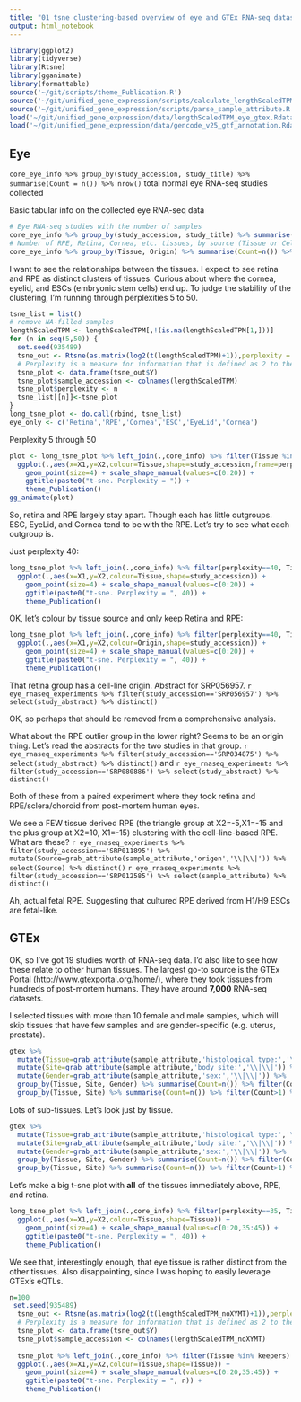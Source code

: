 ```yaml
---
title: "01 tsne clustering-based overview of eye and GTEx RNA-seq datasets"
output: html_notebook
---
```

```r
library(ggplot2)
library(tidyverse)
library(Rtsne)
library(gganimate)
library(formattable)
source('~/git/scripts/theme_Publication.R')
source('~/git/unified_gene_expression/scripts/calculate_lengthScaledTPM.R')
source('~/git/unified_gene_expression/scripts/parse_sample_attribute.R')
load('~/git/unified_gene_expression/data/lengthScaledTPM_eye_gtex.Rdata')
load('~/git/unified_gene_expression/data/gencode_v25_gtf_annotation.Rdata')
```

## Eye 

`core_eye_info %>% group_by(study_accession, study_title) %>% summarise(Count = n()) %>% nrow()` total normal eye RNA-seq studies collected

Basic tabular info on the collected eye RNA-seq data

```r
# Eye RNA-seq studies with the number of samples
core_eye_info %>% group_by(study_accession, study_title) %>% summarise(Count = n()) %>% formattable()
# Number of RPE, Retina, Cornea, etc. tissues, by source (Tissue or Cell Line)
core_eye_info %>% group_by(Tissue, Origin) %>% summarise(Count=n()) %>% formattable()
```

I want to see the relationships between the tissues. I expect to see retina and RPE as distinct clusters of tissues. Curious about where the cornea, eyelid, and ESCs (embryonic stem cells) end up. To judge the stability of the clustering, I'm running through perplexities 5 to 50. 

```r
tsne_list = list()
# remove NA-filled samples
lengthScaledTPM <- lengthScaledTPM[,!(is.na(lengthScaledTPM[1,]))]
for (n in seq(5,50)) {
  set.seed(935489)
  tsne_out <- Rtsne(as.matrix(log2(t(lengthScaledTPM)+1)),perplexity = n, check_duplicates = FALSE, theta=0.0 )
  # Perplexity is a measure for information that is defined as 2 to the power of the Shannon entropy. The perplexity of a fair die with k sides is equal to k. In t-SNE, the perplexity may be viewed as a knob that sets the number of effective nearest neighbors. It is comparable with the number of nearest neighbors k that is employed in many manifold learners.
  tsne_plot <- data.frame(tsne_out$Y)
  tsne_plot$sample_accession <- colnames(lengthScaledTPM)
  tsne_plot$perplexity <- n
  tsne_list[[n]]<-tsne_plot
}
long_tsne_plot <- do.call(rbind, tsne_list)
eye_only <- c('Retina','RPE','Cornea','ESC','EyeLid','Cornea')
```

Perplexity 5 through 50
```r
plot <- long_tsne_plot %>% left_join(.,core_info) %>% filter(Tissue %in% eye_only) %>%
  ggplot(.,aes(x=X1,y=X2,colour=Tissue,shape=study_accession,frame=perplexity)) + 
    geom_point(size=4) + scale_shape_manual(values=c(0:20)) +
    ggtitle(paste0("t-sne. Perplexity = ")) +
    theme_Publication()
gg_animate(plot)
```

So, retina and RPE largely stay apart. Though each has little outgroups. ESC, EyeLid, and Cornea tend to be with the RPE. Let's try to see what each outgroup is. 

Just perplexity 40:
```r
long_tsne_plot %>% left_join(.,core_info) %>% filter(perplexity==40, Tissue %in% eye_only) %>%
  ggplot(.,aes(x=X1,y=X2,colour=Tissue,shape=study_accession)) + 
    geom_point(size=4) + scale_shape_manual(values=c(0:20)) +
    ggtitle(paste0("t-sne. Perplexity = ", 40)) +
    theme_Publication()
```
OK, let's colour by tissue source and only keep Retina and RPE:
```r
long_tsne_plot %>% left_join(.,core_info) %>% filter(perplexity==40, Tissue %in% c('Retina','RPE')) %>%
  ggplot(.,aes(x=X1,y=X2,colour=Origin,shape=study_accession)) + 
    geom_point(size=4) + scale_shape_manual(values=c(0:20)) +
    ggtitle(paste0("t-sne. Perplexity = ", 40)) +
    theme_Publication()
```
That retina group has a cell-line origin. Abstract for SRP056957. `r eye_rnaseq_experiments %>% filter(study_accession=='SRP056957') %>% select(study_abstract) %>% distinct()`

OK, so perhaps that should be removed from a comprehensive analysis. 

What about the RPE outlier group in the lower right? Seems to be an origin thing. Let's read the abstracts for the two studies in that group.
`r eye_rnaseq_experiments %>% filter(study_accession=='SRP034875') %>% select(study_abstract) %>% distinct()` and `r eye_rnaseq_experiments %>% filter(study_accession=='SRP080886') %>% select(study_abstract) %>% distinct()`

Both of these from a paired experiment where they took retina and RPE/sclera/choroid from post-mortem human eyes. 

We see a FEW tissue derived RPE (the triangle group at X2=-5,X1=-15 and the plus group at X2=10, X1=-15) clustering with the cell-line-based RPE. What are these? 
`r eye_rnaseq_experiments %>% filter(study_accession=='SRP011895') %>% mutate(Source=grab_attribute(sample_attribute,'origen','\\|\\|')) %>% select(Source) %>% distinct()`
`r eye_rnaseq_experiments %>% filter(study_accession=='SRP012585') %>% select(sample_attribute) %>% distinct()`

Ah, actual fetal RPE. Suggesting that cultured RPE derived from H1/H9 ESCs are fetal-like. 

## GTEx

OK, so I've got 19 studies worth of RNA-seq data. I'd also like to see how these relate to other human tissues. The largest go-to source is the GTEx Portal (http://www.gtexportal.org/home/), where they took tissues from hundreds of post-mortem humans. They have around <b>7,000</b> RNA-seq datasets. 

I selected tissues with more than 10 female and male samples, which will skip tissues that have few samples and are gender-specific (e.g. uterus, prostate).

```r
gtex %>% 
  mutate(Tissue=grab_attribute(sample_attribute,'histological type:','\\|\\|')) %>% 
  mutate(Site=grab_attribute(sample_attribute,'body site:','\\|\\|')) %>% 
  mutate(Gender=grab_attribute(sample_attribute,'sex:','\\|\\|')) %>% 
  group_by(Tissue, Site, Gender) %>% summarise(Count=n()) %>% filter(Count>10) %>% 
  group_by(Tissue, Site) %>% summarise(Count=n()) %>% filter(Count>1) %>% select(Tissue, Site) %>% formattable()
```

Lots of sub-tissues. Let's look just by tissue.
```r
gtex %>% 
  mutate(Tissue=grab_attribute(sample_attribute,'histological type:','\\|\\|')) %>% 
  mutate(Site=grab_attribute(sample_attribute,'body site:','\\|\\|')) %>% 
  mutate(Gender=grab_attribute(sample_attribute,'sex:','\\|\\|')) %>% 
  group_by(Tissue, Site, Gender) %>% summarise(Count=n()) %>% filter(Count>10) %>% 
  group_by(Tissue, Site) %>% summarise(Count=n()) %>% filter(Count>1) %>% select(Tissue) %>% distinct() %>% formattable()
```

Let's make a big t-sne plot with <b>all</b> of the tissues immediately above, RPE, and retina. 
```r
long_tsne_plot %>% left_join(.,core_info) %>% filter(perplexity==35, Tissue %in% keepers) %>%
  ggplot(.,aes(x=X1,y=X2,colour=Tissue,shape=Tissue)) + 
    geom_point(size=4) + scale_shape_manual(values=c(0:20,35:45)) +
    ggtitle(paste0("t-sne. Perplexity = ", 40)) +
    theme_Publication()
```

We see that, interestingly enough, that eye tissue is rather distinct from the other tissues. Also disappointing, since I was hoping to easily leverage GTEx's eQTLs. 



```r
n=100
 set.seed(935489)
  tsne_out <- Rtsne(as.matrix(log2(t(lengthScaledTPM_noXYMT)+1)),perplexity = n, check_duplicates = FALSE, theta=0.0 )
  # Perplexity is a measure for information that is defined as 2 to the power of the Shannon entropy. The perplexity of a fair die with k sides is equal to k. In t-SNE, the perplexity may be viewed as a knob that sets the number of effective nearest neighbors. It is comparable with the number of nearest neighbors k that is employed in many manifold learners.
  tsne_plot <- data.frame(tsne_out$Y)
  tsne_plot$sample_accession <- colnames(lengthScaledTPM_noXYMT)
  
  tsne_plot %>% left_join(.,core_info) %>% filter(Tissue %in% keepers) %>%
  ggplot(.,aes(x=X1,y=X2,colour=Tissue,shape=Tissue)) + 
    geom_point(size=4) + scale_shape_manual(values=c(0:20,35:45)) +
    ggtitle(paste0("t-sne. Perplexity = ", n)) +
    theme_Publication()
```

